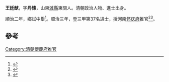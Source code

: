 '''王廷猷'''，字'''丹愫'''，山東[[濰縣|濰縣]]東關人。清朝政治人物、進士出身。

順治二年，鄉試中舉<ref>{{cite book|author1=江庆柏|title=清朝进士题名录 上|date=2007年6月|publisher=北京：中华书局|isbn=978-7-101-05641-9|pages=2-4|accessdate=2017-04-23}}</ref>。顺治三年，登三甲第37名进士，授河南[[怀庆府|怀庆府]]推官<ref>{{cite book|author1=王功仁主编|title=山东省科考名录汇编·清代 下|date=2005年11月|publisher=北京：华文出版社|isbn=7-5075-1575-3|pages=786|accessdate=2016-05-10}}</ref><ref>{{cite book|editor=李进莉，潘荣胜|title=清代山东进士|date=2009年11月|publisher=济南：齐鲁书社|isbn=978-7-5333-2306-6|pages=393|accessdate=2016-05-10}}</ref>。

==參考==
{{reflist}}
{{清朝人物小作品}}
{{順治三年丙戌科殿試金榜}}
[[Category:清朝懷慶府推官|Category:清朝懷慶府推官]]